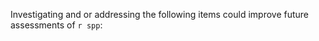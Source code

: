 Investigating and or addressing the following items could improve future assessments of `r spp`: 

\begin{itemize}

\item Patterns with depth:  There are patterns of length and sex ratios with depth which may indicate that the stock is more complex than currently modeled.  Further research into the causes of these patterns as well as differences between seasons would help with understanding the stock characteristics such that a more realistic model could be built.  This may also provide further insight into migration and help determine if there are localized populations.

\item Stock boundaries: A common question in stock assessments is whether or not the entire stock is being accounted for. `r spp` live deeper than the range of the fisheries and surveys.  The assessment model attempts to account for out of area biomass through catchability coefficients and selectivity curves, but that portion of the stock is unknown and can only be guessed at.  Research into abundance in deep areas would be useful to verify that the assessment adequately predicts the entire spawning stock of `r spp`.

\item California Sampling for Ages: Since 1990, nearly 60 percent of fish aged have been landed at the Crescent City port, with some years 100 percent of aged fish coming from this port. In contrast, the majority of `r spp` are landed at the Eureka port (approximately 67 percent over the last 10 years). Ensuring that sampling is spread across California ports and otoliths selected for ageing are spread across ports proportional to area removals may provide additional insights to area specific population attributes.

\end{itemize}